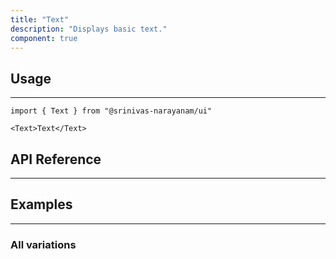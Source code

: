 ```yaml
---
title: "Text"
description: "Displays basic text."
component: true
---
```


<ComponentExample name="text-demo" />

## Usage

---

```tsx
import { Text } from "@srinivas-narayanam/ui"
```

```tsx
<Text>Text</Text>
```


## API Reference

---

<ComponentReference mainComponent="Text" />

## Examples

---

### All variations

<ComponentExample name="text-examples" />
